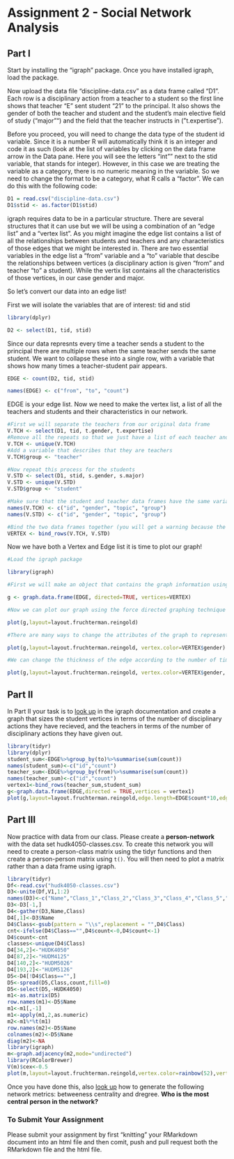 # Assignment 2 - Social Network Analysis

## Part I
Start by installing the "igraph" package. Once you have installed igraph, load the package.

Now upload the data file "discipline-data.csv" as a data frame called "D1". Each row is a disciplinary action from a teacher to a student so the first line shows that teacher "E" sent student "21" to the principal. It also shows the gender of both the teacher and student and the student's main elective field of study ("major"") and the field that the teacher instructs in ("t.expertise").

Before you proceed, you will need to change the data type of the student id variable. Since it is a number R will automatically think it is an integer and code it as such (look at the list of variables by clicking on the data frame arrow in the Data pane. Here you will see the letters "int"" next to the stid variable, that stands for integer). However, in this case we are treating the variable as a category, there is no numeric meaning in the variable. So we need to change the format to be a category, what R calls a "factor". We can do this with the following code:

```r
D1 = read.csv("discipline-data.csv")
D1$stid <- as.factor(D1$stid)
```

igraph requires data to be in a particular structure. There are several structures that it can use but we will be using a combination of an "edge list" and a "vertex list". As you might imagine the edge list contains a list of all the relationships between students and teachers and any characteristics of those edges that we might be interested in. There are two essential variables in the edge list a "from" variable and a "to" variable that descibe the relationships between vertices (a disciplinary action is given "from" and teacher "to" a student). While the vertix list contains all the characteristics of those vertices, in our case gender and major.

So let's convert our data into an edge list!

First we will isolate the variables that are of interest: tid and stid

```r
library(dplyr)

D2 <- select(D1, tid, stid)
```

Since our data represnts every time a teacher sends a student to the principal there are multiple rows when the same teacher sends the same student. We want to collapse these into a single row, with a variable that shows how many times a teacher-student pair appears.

```r

EDGE <- count(D2, tid, stid)

names(EDGE) <- c("from", "to", "count")

```

EDGE is your edge list. Now we need to make the vertex list, a list of all the teachers and students and their characteristics in our network.

```r

#First we will separate the teachers from our original data frame
V.TCH <- select(D1, tid, t.gender, t.expertise)
#Remove all the repeats so that we just have a list of each teacher and their characteristics
V.TCH <- unique(V.TCH)
#Add a variable that describes that they are teachers
V.TCH$group <- "teacher"

#Now repeat this process for the students
V.STD <- select(D1, stid, s.gender, s.major)
V.STD <- unique(V.STD)
V.STD$group <- "student"

#Make sure that the student and teacher data frames have the same variables names
names(V.TCH) <- c("id", "gender", "topic", "group")
names(V.STD) <- c("id", "gender", "topic", "group")

#Bind the two data frames together (you will get a warning because the teacher data frame has 5 types of id (A,B,C,D,E) and the student has 25 (1-30), this isn't a problem)
VERTEX <- bind_rows(V.TCH, V.STD)

```

Now we have both a Vertex and Edge list it is time to plot our graph!

```r
#Load the igraph package

library(igraph)

#First we will make an object that contains the graph information using our two dataframes EDGE and VERTEX. Notice that we have made "directed = TRUE" - our graph is directed since discipline is being given from a teacher to a student.

g <- graph.data.frame(EDGE, directed=TRUE, vertices=VERTEX)

#Now we can plot our graph using the force directed graphing technique - our old friend Fruchertman-Reingold!

plot(g,layout=layout.fruchterman.reingold)

#There are many ways to change the attributes of the graph to represent different characteristics of the newtork. For example, we can color the nodes according to gender.

plot(g,layout=layout.fruchterman.reingold, vertex.color=VERTEX$gender)

#We can change the thickness of the edge according to the number of times a particular teacher has sent a particular student to the principal.

plot(g,layout=layout.fruchterman.reingold, vertex.color=VERTEX$gender, edge.width=EDGE$count)

````

## Part II

In Part II your task is to [look up](http://igraph.org/r/) in the igraph documentation and create a graph that sizes the student vertices in terms of the number of disciplinary actions they have recieved, and the teachers in terms of the number of disciplinary actions they have given out.


```r
library(tidyr)
library(dplyr)
student_sum<-EDGE%>%group_by(to)%>%summarise(sum(count))
names(student_sum)<-c("id","count")
teacher_sum<-EDGE%>%group_by(from)%>%summarise(sum(count))
names(teacher_sum)<-c("id","count")
vertex1<-bind_rows(teacher_sum,student_sum)
g<-graph.data.frame(EDGE,directed = TRUE,vertices = vertex1)
plot(g,layout=layout.fruchterman.reingold,edge.length=EDGE$count*10,edge.arrow.size=0.7,vertex.size=vertex1$count*2)
```



## Part III

Now practice with data from our class. Please create a **person-network** with the data set hudk4050-classes.csv. To create this network you will need to create a person-class matrix using the tidyr functions and then create a person-person matrix using `t()`. You will then need to plot a matrix rather than a data frame using igraph.
```r
library(tidyr)
Df<-read.csv("hudk4050-classes.csv")
D3<-unite(Df,V1,1:2)
names(D3)<-c("Name","Class_1","Class_2","Class_3","Class_4","Class_5","Class_6")
D3<-D3[-1,]
D4<-gather(D3,Name,Class)
D4[,1]<-D3$Name
D4$Class<-gsub(pattern = "\\s",replacement = "",D4$Class)
cnt<-ifelse(D4$Class=="",D4$count<-0,D4$count<-1)
D4$count<-cnt
classes<-unique(D4$Class)
D4[34,2]<-"HUDK4050"
D4[87,2]<-"HUDM4125"
D4[140,2]<-"HUDM5026"
D4[193,2]<-"HUDM5126"
D5<-D4[!D4$Class=="",]
D5<-spread(D5,Class,count,fill=0)
D5<-select(D5,-HUDK4050)
m1<-as.matrix(D5)
row.names(m1)<-D5$Name
m1<-m1[,-1]
m1<-apply(m1,2,as.numeric)
m2<-m1%*%t(m1)
row.names(m2)<-D5$Name
colnames(m2)<-D5$Name
diag(m2)<-NA
library(igraph)
m<-graph.adjacency(m2,mode="undirected")
library(RColorBrewer)
V(m)$cex<-0.5
plot(m,layout=layout.fruchterman.reingold,vertex.color=rainbow(52),vertex.label.cex=0.4)

```


Once you have done this, also [look up](http://igraph.org/r/) how to generate the following network metrics: betweeness centrality and dregree. **Who is the most central person in the network?**

### To Submit Your Assignment

Please submit your assignment by first "knitting" your RMarkdown document into an html file and then comit, push and pull request both the RMarkdown file and the html file.
